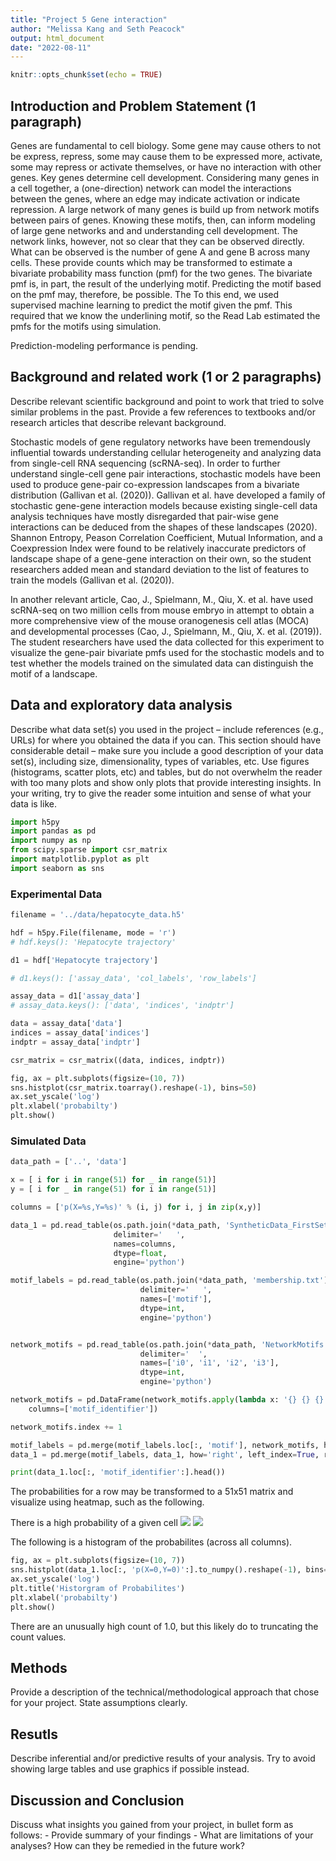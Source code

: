 ```yaml
---
title: "Project 5 Gene interaction"
author: "Melissa Kang and Seth Peacock"
output: html_document
date: "2022-08-11"
---
```


```r
knitr::opts_chunk$set(echo = TRUE)
```


## Introduction and Problem Statement (1 paragraph)
Genes are fundamental to cell biology. Some gene may cause others to not be express, repress, some may cause them to be expressed more, activate, some may repress or activate themselves, or have no interaction with other genes. Key genes determine cell development. Considering many genes in a cell together, a (one-direction) network can model the interactions between the genes, where an edge may indicate activation or indicate repression. A large network of many genes is build up from network motifs between pairs of genes. Knowing these motifs, then, can inform modeling of large gene networks and and understanding cell development. The network links, however, not so clear that they can be observed directly. What can be observed is the number of gene A and gene B across many cells. These provide counts which may be transformed to estimate a bivariate probability mass function (pmf) for the two genes. The bivariate pmf is, in part, the result of the underlying motif. Predicting the motif based on the pmf may, therefore, be possible. The To this end, we used supervised machine learning to predict the motif given the pmf. This required that we know the underlining motif, so the Read Lab estimated the pmfs for the motifs using simulation. 

Prediction-modeling performance is pending.


## Background and related work (1 or 2 paragraphs)
Describe relevant scientific background and point to work that tried to solve similar problems in the past. Provide a few references to textbooks and/or research articles that describe relevant background. 


Stochastic models of gene regulatory networks have been tremendously influential towards understanding cellular heterogeneity and analyzing data from single-cell RNA sequencing (scRNA-seq). In order to further understand single-cell gene pair interactions, stochastic models have been used to produce gene-pair co-expression landscapes from a bivariate distribution (Gallivan et al. (2020)). Gallivan et al. have developed a family of stochastic gene-gene interaction models because existing single-cell data analysis techniques have mostly disregarded that pair-wise gene interactions can be deduced from the shapes of these landscapes (2020). Shannon Entropy, Peason Correlation Coefficient, Mutual Information, and a Coexpression Index were found to be relatively inaccurate predictors of landscape shape of a gene-gene interaction on their own, so the student researchers added mean and standard deviation to the list of features to train the models (Gallivan et al. (2020)). 

In another relevant article, Cao, J., Spielmann, M., Qiu, X. et al. have used scRNA-seq on two million cells from mouse embryo in attempt to obtain a more comprehensive view of the mouse oranogenesis cell atlas (MOCA) and developmental processes (Cao, J., Spielmann, M., Qiu, X. et al. (2019)). The student researchers have used the data collected for this experiment to visualize the gene-pair bivariate pmfs used for the stochastic models and to test whether the models trained on the simulated data can distinguish the motif of a landscape. 


## Data and exploratory data analysis
Describe what data set(s) you used in the project – include references (e.g., URLs) for where you obtained the data if you can.  This section should have considerable detail – make sure you include a good description of your data set(s), including size, dimensionality, types of variables, etc. 
Use figures (histograms, scatter plots, etc) and tables, but do not overwhelm the reader with too many plots and show only plots that provide interesting insights. In your writing, try to give the reader some intuition and sense of what your data is like.

```python
import h5py
import pandas as pd
import numpy as np
from scipy.sparse import csr_matrix
import matplotlib.pyplot as plt
import seaborn as sns
```


### Experimental Data

```python

filename = '../data/hepatocyte_data.h5'

hdf = h5py.File(filename, mode = 'r')
# hdf.keys(): 'Hepatocyte trajectory'

d1 = hdf['Hepatocyte trajectory']

# d1.keys(): ['assay_data', 'col_labels', 'row_labels']

assay_data = d1['assay_data']
# assay_data.keys(): ['data', 'indices', 'indptr']

data = assay_data['data']
indices = assay_data['indices']
indptr = assay_data['indptr']

csr_matrix = csr_matrix((data, indices, indptr))
```



```python
fig, ax = plt.subplots(figsize=(10, 7))
sns.histplot(csr_matrix.toarray().reshape(-1), bins=50)
ax.set_yscale('log')
plt.xlabel('probabilty')
plt.show()
```



### Simulated Data

```python
data_path = ['..', 'data']

x = [ i for i in range(51) for _ in range(51)]
y = [ i for _ in range(51) for i in range(51)]

columns = ['p(X=%s,Y=%s)' % (i, j) for i, j in zip(x,y)]

data_1 = pd.read_table(os.path.join(*data_path, 'SyntheticData_FirstSet.txt'),
                       delimiter='   ',
                       names=columns,
                       dtype=float,
                       engine='python')

motif_labels = pd.read_table(os.path.join(*data_path, 'membership.txt'),
                             delimiter='   ',
                             names=['motif'],
                             dtype=int,
                             engine='python')


network_motifs = pd.read_table(os.path.join(*data_path, 'NetworkMotifs.txt'),
                             delimiter='  ',
                             names=['i0', 'i1', 'i2', 'i3'],
                             dtype=int,
                             engine='python')

network_motifs = pd.DataFrame(network_motifs.apply(lambda x: '{} {} {} {}'.format(*x), axis=1),
    columns=['motif_identifier'])

network_motifs.index += 1

motif_labels = pd.merge(motif_labels.loc[:, 'motif'], network_motifs, how='left', left_on='motif', right_index=True)
data_1 = pd.merge(motif_labels, data_1, how='right', left_index=True, right_index=True)

print(data_1.loc[:, 'motif_identifier':].head())
```

The probabilities for a row may be transformed to a 51x51 matrix and visualize using heatmap, such as the following.

There is a high probability of a given cell
![](../analysis/eda/first-set-heatmaps/sample/motif-06-#00-index-4080.png)
![](../analysis/eda/first-set-heatmaps/sample/motif-06-#01-index-3584.png)

The following is a histogram of the probabilites (across all columns).

```python
fig, ax = plt.subplots(figsize=(10, 7))
sns.histplot(data_1.loc[:, 'p(X=0,Y=0)':].to_numpy().reshape(-1), bins=50)
ax.set_yscale('log')
plt.title('Historgram of Probabilites')
plt.xlabel('probabilty')
plt.show()
```

There are an unusually high count of 1.0, but this likely do to truncating the count values.

## Methods
Provide a description of the technical/methodological approach that chose for your project. State assumptions clearly. 



## Resutls
Describe inferential and/or predictive results of your analysis. Try to avoid showing large tables and use graphics if possible instead. 


## Discussion and Conclusion 
Discuss what insights you gained from your project, in bullet form as follows:
- Provide summary of your findings
- What are limitations of your analyses? How can they be remedied in the future work?

 
